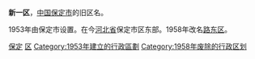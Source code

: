 '''新一区'''，[[中国|中国]][[保定市|保定市]]的旧区名。

1953年由保定市设置。在今[[河北省|河北省]]保定市区东部。1958年改名[[路东区|路东区]]。

{{中华人民共和国行政区划小作品}}
[[Category:河北已撤消的市辖区|保定]]
[[Category:保定行政区划史|区]]
[[Category:1953年建立的行政區劃|Category:1953年建立的行政區劃]]
[[Category:1958年废除的行政区划|Category:1958年废除的行政区划]]